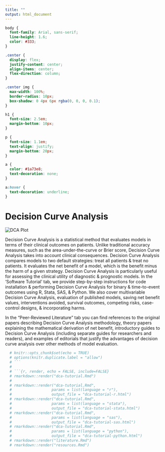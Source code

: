 ```yaml
---
title: ""
output: html_document
---
```


```css
body {
  font-family: Arial, sans-serif;
  line-height: 1.6;
  color: #333;
}

.center {
  display: flex;
  justify-content: center;
  align-items: center;
  flex-direction: column;
}

.center img {
  max-width: 100%;
  border-radius: 10px;
  box-shadow: 0 4px 6px rgba(0, 0, 0, 0.1);
}

h1 {
  font-size: 2.5em;
  margin-bottom: 10px;
}

p {
  font-size: 1.1em;
  text-align: justify;
  margin-bottom: 20px;
}

a {
  color: #1a73e8;
  text-decoration: none;
}

a:hover {
  text-decoration: underline;
}
```
<div class="center">
  <h1>Decision Curve Analysis</h1>
  <img src="dca_plot_site_homepage.png" alt="DCA Plot">
</div>

Decision Curve Analysis is a statistical method that evaluates models in terms of their clinical outcomes on patients. Unlike traditional accuracy measures, such as the area-under-the-curve or Brier score, Decision Curve Analysis takes into account clinical consequences. Decision Curve Analysis compares models to two default strategies: treat all patients & treat no patients. It evaluates the net benefit of a model, which is the benefit minus the harm of a given strategy. Decision Curve Analysis is particularly useful for assessing the clinical utility of diagnostic & prognostic models. In the 'Software Tutorial' tab, we provide step-by-step instructions for code installation & performing Decision Curve Analysis for binary & time-to-event outcomes using R, Stata, SAS, & Python. We also cover multivariable Decision Curve Analysis, evaluation of published models, saving net benefit values, interventions avoided, survival outcomes, competing risks, case-control designs, & incorporating harms.

In the "Peer-Reviewed Literature" tab you can find references to the original papers describing Decision Curve Analysis methodology, theory papers explaining the mathematical derivation of net benefit, introductory guides to Decision Curve Analysis (including separate guides for researchers and readers), and examples of editorials that justify the advantages of decision curve analysis over other methods of model evaluation.

```r
  # knitr::opts_chunk$set(echo = TRUE)
  # options(knitr.duplicate.label = "allow")
  # ```
  # 
  # ```{r, render, echo = FALSE, include=FALSE}
  # rmarkdown::render("dca-tutorial.Rmd")
  # 
  # rmarkdown::render("dca-tutorial.Rmd",
  #                  params = list(language = "r"),
  #                  output_file = "dca-tutorial-r.html")
  # rmarkdown::render("dca-tutorial.Rmd",
  #                  params = list(language = "stata"),
  #                  output_file = "dca-tutorial-stata.html")
  # rmarkdown::render("dca-tutorial.Rmd",
  #                  params = list(language = "sas"),
  #                  output_file = "dca-tutorial-sas.html")
  # rmarkdown::render("dca-tutorial.Rmd",
  #                  params = list(language = "python"),
  #                  output_file = "dca-tutorial-python.html")
  # rmarkdown::render("literature.Rmd")
  # rmarkdown::render("resources.Rmd")
```

